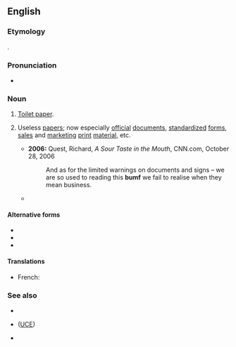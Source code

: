 ==English==

===Etymology===
{{clipping|en|bumfodder}}.

===Pronunciation===
* {{a|UK}} {{IPA|en|/bʌmf/}}

===Noun===
{{en-noun|-}}

# {{lb|en|British|obsolete}} [[toilet paper|Toilet paper]].
# {{lb|en|pejorative}} Useless [[papers]]; now especially [[official]] [[document]]s, [[standardize]]d [[form]]s, [[sales]] and [[marketing]] [[print]] [[material]], etc.
#* '''2006:''' Quest, Richard, ''A Sour Taste in the Mouth'', CNN.com, October 28, 2006
#*: And as for the limited warnings on documents and signs – we are so used to reading this '''bumf''' we fail to realise when they mean business.
#* {{quote-journal|en|title=No hiding place
|date=2013-05-25|volume=407|issue=8837|page=74|magazine={{w|The Economist}}
|url=http://www.economist.com/news/science-and-technology/21578357-plan-assess-peoples-personal-characteristics-their-twitter-streams-no
|passage=In America alone, people spent $170 billion on “direct marketing”—junk mail of both the physical and electronic varieties—last year. Yet of those who received unsolicited adverts through the post, only 3% bought anything as a result. If the '''bumf''' arrived electronically, the take-up rate was 0.1%. And for online adverts the “conversion” into sales was a minuscule 0.01%.}}

====Alternative forms====
* {{l|en|bumph}}
* {{l|en|bumpfh}}
* {{l|en|bumpf}}

====Translations====
{{trans-top|useless documents}}
* French: {{t+|fr|paperasse|f}}
{{trans-mid}}
{{trans-bottom}}

===See also===
* {{l|en|spam}}
* {{l|en|unsolicited}} {{l|en|commercial}} {{l|en|email}} ([[UCE]])
* {{l|en|junk mail}}